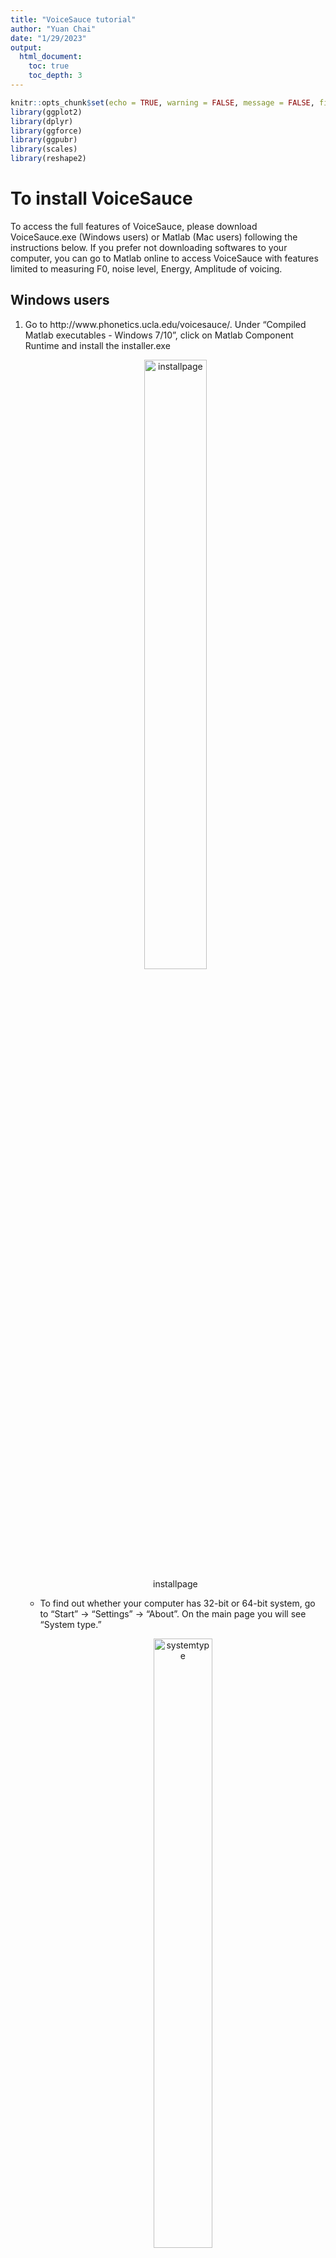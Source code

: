 ```yaml
---
title: "VoiceSauce tutorial"
author: "Yuan Chai"
date: "1/29/2023"
output: 
  html_document: 
    toc: true
    toc_depth: 3
---
```


```r
knitr::opts_chunk$set(echo = TRUE, warning = FALSE, message = FALSE, fig.width = 5, fig.height = 3, fig.align = "center")
library(ggplot2)
library(dplyr)
library(ggforce)
library(ggpubr)
library(scales)
library(reshape2)
```

# To install VoiceSauce

To access the full features of VoiceSauce, please download VoiceSauce.exe (Windows users) or Matlab (Mac users) following the instructions below. If you prefer not downloading softwares to your computer, you can go to Matlab online to access VoiceSauce with features limited to measuring F0, noise level, Energy, Amplitude of voicing.

## Windows users
1. Go to http://www.phonetics.ucla.edu/voicesauce/. Under "Compiled Matlab executables - Windows 7/10", click on Matlab Component Runtime and install the installer.exe<br>
<center>![installpage](image/vs_windows_install_page.png){width=50%}</center>
    + To find out whether your computer has 32-bit or 64-bit system, go to "Start" &#8594; "Settings" &#8594; "About". On the main page you will see "System type."<br>
<center>![systemtype](image/vs_system_type.png){width=50%}</center>
2. Download VoiceSauce_bin.zip, unzip the .zip folder, and click on VoiceSauce.exe to run the program.
<center>![wininterface](image/vs_windows_interface.png){width=40%}</center>

## Mac users

1. Go to http://www.phonetics.ucla.edu/voicesauce/. Under "Matlab m-code", click on "VoiceSauce.zip" to download it. After download, unzip the VoiceSauce into a regular folder.
<center>![macinstallpage](image/vs_matlabzip.png){width=50%}</center>
2. Install Matlab so that we can open VoiceSauce in Matlab:
* Go to Matlab support at UHM: [here](https://www.mathworks.com/academia/tah-portal/university-of-hawaii-manoa-40591263.html). Click "Sign in to get started". Log in with your UH username and password.
    + New Users: Create a MathWorks Account. After entering your information, you will be sent an email to verify this account. Log in with your newly created MathWorks Account to download the software.
    + Returning users: Log in with your MathWorks Account information to download the software.
* After logging into your Matlab account, select "Install MATLAB".  Select "R2022b", click on "Download for macOS". Open "matlab_R2022b_maci64.dmg". The installation will start.
* At the step  of "Select products", select "MATLAB" and "Signal Processing Toolbox". Then proceed to the end of "Begin install".
<center>![toolbox](image/vs_mltoolbox.png){width=50%}</center>
3. Open Matlab. Click on the rightmost icon at the address bar "Browse for folder". Navigate to the location where the VoiceSauce folder was stored. Select the VoiceSauce folder and click "Select folder".
<center>![browse](image/vs_ml_browsefolder.png){width=30%}</center>
4. On the left, find "Current folder" panel, find "VoiceSauce.m" and double left-click on the file.
<center>![currentfolder](image/vs_ml_runvs.png){width=30%}</center>
5. The scripts show up in the Editor in the main panel. Under the tab of "EDITOR", click on "Run". The interface of VoiceSauce shows up.
<center>![runscript](image/vs_run.png){width=70%}</center>
<center>![interface](image/vs_ml_interface.png){width=40%}</center>

## Online platform

* Note that the online platform cannot compute formants or harmonic amplitudes with formant correction.
1. Go to http://www.phonetics.ucla.edu/voicesauce/. Under "Matlab m-code", click on "VoiceSauce.zip" to download it.
<center>![macinstallpage](image/vs_matlabzip.png){width=50%}</center>
2. Go to Matlab support at UHM: [here](https://www.mathworks.com/academia/tah-portal/university-of-hawaii-manoa-40591263.html). Click "Sign in to get started". Log in with your UH username and password.
    + New Users: Create a MathWorks Account. After entering your information, you will be sent an email to verify this account. Log in with your newly created MathWorks Account to download the software.
    + Returning users: Log in with your MathWorks Account information to download the software.
3. After logging into your Matlab account, select "Open MATLAB Online". An online portal of Matlab opens.
4. Under "Home" tab, click on "Upload", navigate to the place where VoiceSauce.zip locates. Select VoiceSauce.zip.
<center>![uploadonline](image/vs_import_online.png){width=40%}</center>
5. Under the left panel "Current Folder", double-click "VoiceSauce.zip" and unzip it. Click on the triangle besides the VoiceSauce folder to unfold it. Find "VoiceSauce.m" in the list and double click on it.
<center>![currentfolder](image/vs_ml_runvs.png){width=30%}</center>
6. Under the tab "Editor", click on "Run". If a prompt warns you that the script is not found in the path, select "Add to path". The interface of VoiceSauce shows up.
<center>![interface](image/vs_ml_interface.png){width=40%}</center>

# How to use VoiceSauce

1. Prepare your file: Put your audio file and TextGrid files in the same folder. The .Textgrid file should have the same name as its corresponding .wav file. Avoid any special characters (e.g. IPA symbols /ə, ɯ/, letters with accents /ä/). You can assign a different letter to the special characters and create a code sheet to keep a record of their correspondence. A sample folder with audio and Textgrid files can be found here.
2. Under "Common", change "Not a number label" as "NaN".
    + Other parameters that you can adjust:
        - F0: Max/Min F0
        - Formants: Praat Max formant freq; Number of formants;
        - Textgrid: Tier numbers (i.e. if you have multiple tiers in your Textgrid file, which tier you'd like to analyze.)
2. 
